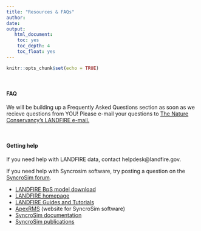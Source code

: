 ```yaml
---
title: "Resources & FAQs"
author: 
date: 
output:
   html_document:
    toc: yes
    toc_depth: 4
    toc_float: yes
---
```


```r
knitr::opts_chunk$set(echo = TRUE)
```

<br>

#### FAQ

We will be building up a Frequently Asked Questions section as soon as we recieve questions from YOU! Please e-mail your questions to [The Nature Conservancy's LANDFIRE e-mail.](mailto:landfire@tnc.org)  



<br>


#### Getting help

If you need help with LANDFIRE data, contact helpdesk@landfire.gov.

If you need help with Syncrosim software, try posting a question on the [SyncroSim forum](https://syncrosim.com/forums/){target='blank'}.

* [LANDFIRE BpS model download](http://www.landfirereview.org/search.php){target='blank'}
* [LANDFIRE homepage](https://www.landfire.gov/){target='blank'}
* [LANDFIRE Guides and Tutorials](https://www.conservationgateway.org/ConservationPractices/FireLandscapes/LANDFIRE/Library/Pages/library.aspx){target='blank'}
* [ApexRMS](https://www.conservationgateway.org/ConservationPractices/FireLandscapes/LANDFIRE/Library/Pages/library.aspx){target='blank'} (website for SyncroSim software)
* [SyncroSim documentation](http://docs.syncrosim.com/){target='blank'}
* [SyncroSim publications](http://docs.stsim.net/publications.html){target='blank'}
